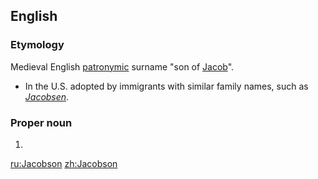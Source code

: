 ==English==

===Etymology===
Medieval English [[patronymic]] surname "son of [[Jacob]]".
* In the U.S. adopted by immigrants with similar family names, such as {{etyl|no}} ''[[Jacobsen]]''.

===Proper noun===
{{en-proper noun}}

# {{surname|A=An|English|from=given names}}

[[ru:Jacobson]]
[[zh:Jacobson]]